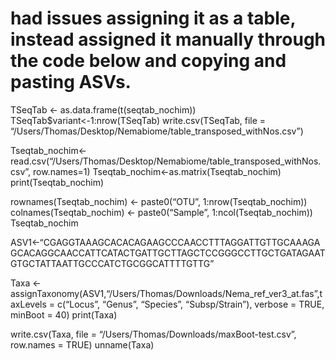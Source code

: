 # had issues assigning it as a table, instead assigned it manually through the code below and copying and pasting ASVs. 
TSeqTab <- as.data.frame(t(seqtab_nochim))
TSeqTab$variant<-1:nrow(TSeqTab)
write.csv(TSeqTab, file = "/Users/Thomas/Desktop/Nemabiome/table_transposed_withNos.csv")

Tseqtab_nochim<-read.csv("/Users/Thomas/Desktop/Nemabiome/table_transposed_withNos.csv", row.names=1)
Tseqtab_nochim<-as.matrix(Tseqtab_nochim)
print(Tseqtab_nochim)

rownames(Tseqtab_nochim) <- paste0("OTU", 1:nrow(Tseqtab_nochim))
colnames(Tseqtab_nochim) <- paste0("Sample", 1:ncol(Tseqtab_nochim))
Tseqtab_nochim

ASV1<-"CGAGGTAAAGCACACAGAAGCCCAACCTTTAGGATTGTTGCAAAGAGCACAGGCAACCATTCATACTGATTGCTTAGCTCCGGGCCTTGCTGATAGAATGTGCTATTAATTGCCCATCTGCGGCATTTTGTTG"

Taxa <- assignTaxonomy(ASV1,"/Users/Thomas/Downloads/Nema_ref_ver3_at.fas",taxLevels = c("Locus", "Genus", "Species", "Subsp/Strain"), verbose = TRUE, minBoot = 40)
print(Taxa)

write.csv(Taxa, file = "/Users/Thomas/Downloads/maxBoot-test.csv", row.names = TRUE)
unname(Taxa)